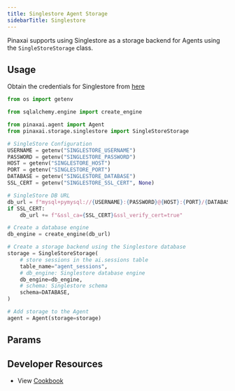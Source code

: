 ```yaml
---
title: Singlestore Agent Storage
sidebarTitle: Singlestore
---
```


Pinaxai supports using Singlestore as a storage backend for Agents using the `SingleStoreStorage` class.

## Usage

Obtain the credentials for Singlestore from [here](https://portal.singlestore.com/)

```python singlestore_storage_for_agent.py
from os import getenv

from sqlalchemy.engine import create_engine

from pinaxai.agent import Agent
from pinaxai.storage.singlestore import SingleStoreStorage

# SingleStore Configuration
USERNAME = getenv("SINGLESTORE_USERNAME")
PASSWORD = getenv("SINGLESTORE_PASSWORD")
HOST = getenv("SINGLESTORE_HOST")
PORT = getenv("SINGLESTORE_PORT")
DATABASE = getenv("SINGLESTORE_DATABASE")
SSL_CERT = getenv("SINGLESTORE_SSL_CERT", None)

# SingleStore DB URL
db_url = f"mysql+pymysql://{USERNAME}:{PASSWORD}@{HOST}:{PORT}/{DATABASE}?charset=utf8mb4"
if SSL_CERT:
    db_url += f"&ssl_ca={SSL_CERT}&ssl_verify_cert=true"

# Create a database engine
db_engine = create_engine(db_url)

# Create a storage backend using the Singlestore database
storage = SingleStoreStorage(
    # store sessions in the ai.sessions table
    table_name="agent_sessions",
    # db_engine: Singlestore database engine
    db_engine=db_engine,
    # schema: Singlestore schema
    schema=DATABASE,
)

# Add storage to the Agent
agent = Agent(storage=storage)
```

## Params

<Snippet file="storage-s2-params.mdx" />

## Developer Resources

- View [Cookbook](https://github.com/Pinax-Labs/pinaxai/blob/main/cookbook/storage/singlestore_storage/singlestore_storage_for_agent.py)
